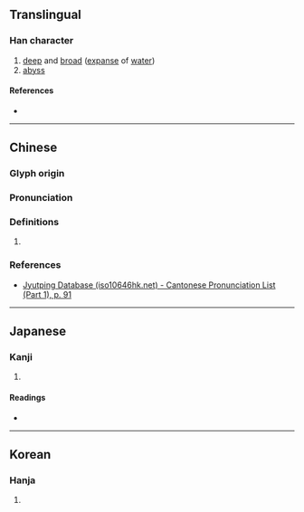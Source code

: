 {{character info}}
==Translingual==

===Han character===
{{Han char|rn=37|rad=大|as=11|sn=14|four=40123|canj=KELL|ids=⿱大淵}}

# [[deep]] and [[broad]] ([[expanse]] of [[water]])
# [[abyss]]

====References====
* {{Han ref|kx=0253.280|dkj=05995|dj=0515.220|hdz=10549.080|uh=596B|ud=22891|bh=E16A|bd=57706}}

----

==Chinese==
{{zh-forms}}

===Glyph origin===
{{Han etym}}

===Pronunciation===
{{zh-pron
|m=yūn
|c=wan1
|mc=y
|oc=y
|cat=
}}

===Definitions===
{{zh-hanzi}}

# {{rfdef|zh|sort=大11}}

===References===
* [http://www.iso10646hk.net/jp/document/download.jsp Jyutping Database (iso10646hk.net) - Cantonese Pronunciation List (Part 1), p. 91]

----

==Japanese==

===Kanji===
{{ja-kanji|grade=|rs=大11}}

# {{rfdef|ja|sort=大11}}

====Readings====
* {{ja-readings|on=いん|kun=いずみ}}

----

==Korean==

===Hanja===
{{ko-hanja|hangeul=윤|rv=yun|mr=yun}}

# {{rfdef|ko|sort=大11}}